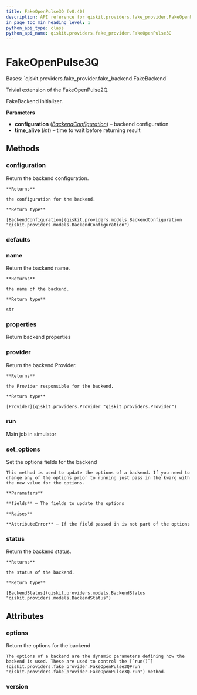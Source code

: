 ```yaml
---
title: FakeOpenPulse3Q (v0.40)
description: API reference for qiskit.providers.fake_provider.FakeOpenPulse3Q in qiskit v0.40
in_page_toc_min_heading_level: 1
python_api_type: class
python_api_name: qiskit.providers.fake_provider.FakeOpenPulse3Q
---
```


# FakeOpenPulse3Q

<Class id="qiskit.providers.fake_provider.FakeOpenPulse3Q" isDedicatedPage={true} github="https://github.com/qiskit/qiskit/tree/stable/0.23/qiskit/providers/fake_provider/fake_openpulse_3q.py" signature="FakeOpenPulse3Q" modifiers="class">
  Bases: `qiskit.providers.fake_provider.fake_backend.FakeBackend`

  Trivial extension of the FakeOpenPulse2Q.

  FakeBackend initializer.

  **Parameters**

  *   **configuration** ([*BackendConfiguration*](qiskit.providers.models.BackendConfiguration "qiskit.providers.models.BackendConfiguration")) – backend configuration
  *   **time\_alive** (*int*) – time to wait before returning result

  ## Methods

  <span id="qiskit-providers-fake-provider-fakeopenpulse3q-configuration" />

  ### configuration

  <Function id="qiskit.providers.fake_provider.FakeOpenPulse3Q.configuration" signature="FakeOpenPulse3Q.configuration()">
    Return the backend configuration.

    **Returns**

    the configuration for the backend.

    **Return type**

    [BackendConfiguration](qiskit.providers.models.BackendConfiguration "qiskit.providers.models.BackendConfiguration")
  </Function>

  <span id="qiskit-providers-fake-provider-fakeopenpulse3q-defaults" />

  ### defaults

  <Function id="qiskit.providers.fake_provider.FakeOpenPulse3Q.defaults" signature="FakeOpenPulse3Q.defaults()" />

  <span id="qiskit-providers-fake-provider-fakeopenpulse3q-name" />

  ### name

  <Function id="qiskit.providers.fake_provider.FakeOpenPulse3Q.name" signature="FakeOpenPulse3Q.name()">
    Return the backend name.

    **Returns**

    the name of the backend.

    **Return type**

    str
  </Function>

  <span id="qiskit-providers-fake-provider-fakeopenpulse3q-properties" />

  ### properties

  <Function id="qiskit.providers.fake_provider.FakeOpenPulse3Q.properties" signature="FakeOpenPulse3Q.properties()">
    Return backend properties
  </Function>

  <span id="qiskit-providers-fake-provider-fakeopenpulse3q-provider" />

  ### provider

  <Function id="qiskit.providers.fake_provider.FakeOpenPulse3Q.provider" signature="FakeOpenPulse3Q.provider()">
    Return the backend Provider.

    **Returns**

    the Provider responsible for the backend.

    **Return type**

    [Provider](qiskit.providers.Provider "qiskit.providers.Provider")
  </Function>

  <span id="qiskit-providers-fake-provider-fakeopenpulse3q-run" />

  ### run

  <Function id="qiskit.providers.fake_provider.FakeOpenPulse3Q.run" signature="FakeOpenPulse3Q.run(run_input, **kwargs)">
    Main job in simulator
  </Function>

  <span id="qiskit-providers-fake-provider-fakeopenpulse3q-set-options" />

  ### set\_options

  <Function id="qiskit.providers.fake_provider.FakeOpenPulse3Q.set_options" signature="FakeOpenPulse3Q.set_options(**fields)">
    Set the options fields for the backend

    This method is used to update the options of a backend. If you need to change any of the options prior to running just pass in the kwarg with the new value for the options.

    **Parameters**

    **fields** – The fields to update the options

    **Raises**

    **AttributeError** – If the field passed in is not part of the options
  </Function>

  <span id="qiskit-providers-fake-provider-fakeopenpulse3q-status" />

  ### status

  <Function id="qiskit.providers.fake_provider.FakeOpenPulse3Q.status" signature="FakeOpenPulse3Q.status()">
    Return the backend status.

    **Returns**

    the status of the backend.

    **Return type**

    [BackendStatus](qiskit.providers.models.BackendStatus "qiskit.providers.models.BackendStatus")
  </Function>

  ## Attributes

  ### options

  <Attribute id="qiskit.providers.fake_provider.FakeOpenPulse3Q.options">
    Return the options for the backend

    The options of a backend are the dynamic parameters defining how the backend is used. These are used to control the [`run()`](qiskit.providers.fake_provider.FakeOpenPulse3Q#run "qiskit.providers.fake_provider.FakeOpenPulse3Q.run") method.
  </Attribute>

  ### version

  <Attribute id="qiskit.providers.fake_provider.FakeOpenPulse3Q.version" attributeValue="1" />
</Class>


